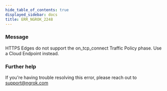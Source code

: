 ```yaml
---
hide_table_of_contents: true
displayed_sidebar: docs
title: ERR_NGROK_2248
---
```




### Message

HTTPS Edges do not support the on_tcp_connect Traffic Policy phase. Use a Cloud Endpoint instead.

<ErrorDetails error="err_ngrok_2248" />

### Further help

If you're having trouble resolving this error, please reach out to [support@ngrok.com](mailto:support@ngrok.com?subject=Help%20with%20ERR_NGROK_2248)
